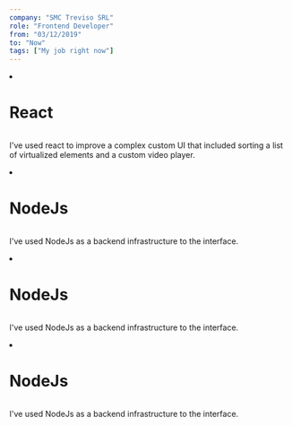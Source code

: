 ```yaml
---
company: "SMC Treviso SRL"
role: "Frontend Developer"
from: "03/12/2019"
to: "Now"
tags: ["My job right now"]
---
```


<li>

  <h1>React</h1>


  <img icon="graphql" isLarge />

  <p>
    I've used react to improve a complex custom UI that included sorting a list of
    virtualized elements and a custom video player.
  </p>

</li>
<li>

  <h1>NodeJs</h1>

  <img icon="react" isMedium />

  <p>
    I've used NodeJs as a backend infrastructure to the interface.  
  </p>

</li>

<li>

  <h1>NodeJs</h1>

  <img icon="react" isSmall />

  <p>
    I've used NodeJs as a backend infrastructure to the interface.  
  </p>

</li>
<li>

  <h1>NodeJs</h1>

  <img icon="react" isVerySmall />

  <p>
    I've used NodeJs as a backend infrastructure to the interface.  
  </p>

</li>
